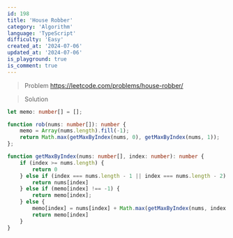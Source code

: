 ```yaml
---
id: 198
title: 'House Robber'
category: 'Algorithm'
language: 'TypeScript'
difficulty: 'Easy'
created_at: '2024-07-06'
updated_at: '2024-07-06'
is_playground: true
is_comment: true
---
```


> Problem
https://leetcode.com/problems/house-robber/

> Solution

``` typescript
let memo: number[] = [];

function rob(nums: number[]): number {
    memo = Array(nums.length).fill(-1);
    return Math.max(getMaxByIndex(nums, 0), getMaxByIndex(nums, 1));
};

function getMaxByIndex(nums: number[], index: number): number {
    if (index >= nums.length) {
        return 0
    } else if (index === nums.length - 1 || index === nums.length - 2) {
        return nums[index]
    } else if (memo[index] !== -1) {
        return memo[index];
    } else {
        memo[index] = nums[index] + Math.max(getMaxByIndex(nums, index + 2), getMaxByIndex(nums, index + 3));
        return memo[index]
    }
}
```
